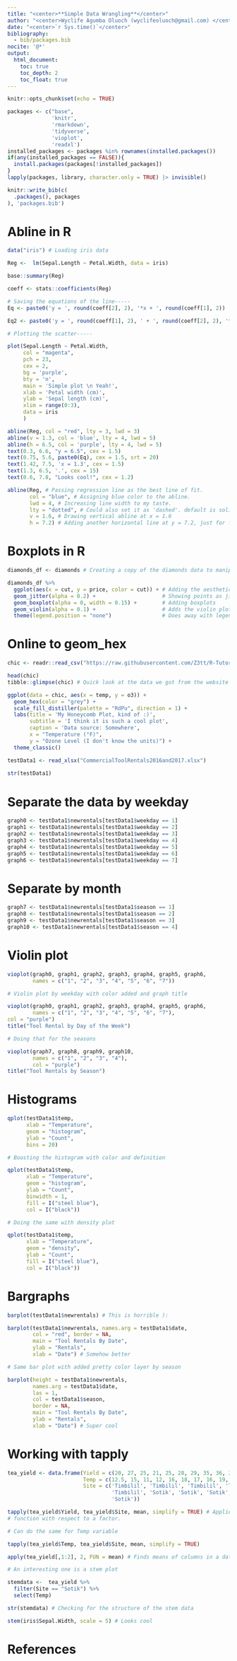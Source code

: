 ```yaml
---
title: "<center>**Simple Data Wrangling**</center>"
author: "<center>Wyclife Agumba Oluoch (wyclifeoluoch@gmail.com) </center>"
date: "<center>`r Sys.time()`</center>"
bibliography: 
  - bib/packages.bib
nocite: '@*'
output: 
  html_document:
    toc: true
    toc_depth: 2
    toc_float: true
---
```


```r
knitr::opts_chunk$set(echo = TRUE)
```


```r
packages <- c("base",
              'knitr',
              'rmarkdown',
              'tidyverse',
              'vioplot',
              'readxl')
installed_packages <- packages %in% rownames(installed.packages())
if(any(installed_packages == FALSE)){
  install.packages(packages[!installed_packages])
}
lapply(packages, library, character.only = TRUE) |> invisible()
```

```r
knitr::write_bib(c(
  .packages(), packages
), 'packages.bib')
```

# Abline in R

```r
data("iris") # Loading iris data

Reg <-  lm(Sepal.Length ~ Petal.Width, data = iris)

base::summary(Reg)

coeff <- stats::coefficients(Reg) 

# Saving the equations of the line-----
Eq <- paste0('y = ', round(coeff[2], 2), '*x + ', round(coeff[1], 2)) 

Eq2 <- paste0('y = ', round(coeff[1], 2), ' + ', round(coeff[2], 2), '*x')

# Plotting the scatter-----

plot(Sepal.Length ~ Petal.Width, 
     col = "magenta",
     pch = 23,
     cex = 2,
     bg = 'purple',
     bty = 'n',
     main = 'Simple plot \n Yeah!',
     xlab = 'Petal width (cm)',
     ylab = 'Sepal length (cm)',
     xlim = range(0:3),
     data = iris
     )

abline(Reg, col = "red", lty = 3, lwd = 3)
abline(v = 1.3, col = 'blue', lty = 4, lwd = 5)
abline(h = 6.5, col = 'purple', lty = 4, lwd = 5)
text(0.3, 6.6, "y = 6.5", cex = 1.5)
text(0.75, 5.6, paste0(Eq), cex = 1.5, srt = 20)
text(1.42, 7.5, 'x = 1.3', cex = 1.5)
text(1.3, 6.5, '.', cex = 15)
text(0.6, 7.8, "Looks cool!", cex = 1.2)

abline(Reg, # Passing regression line as the best line of fit.
       col = "blue", # Assigning blue color to the abline.
       lwd = 4, # Increasing line width to my taste.
       lty = "dotted", # Could also set it as 'dashed'. default is solid line
       v = 1.6, # Drawing vertical abline at x = 1.6
       h = 7.2) # Adding another horizontal line at y = 7.2, just for fun.
```

# Boxplots in R

```r
diamonds_df <- diamonds # Creating a copy of the diamonds data to manipulate

diamonds_df %>%
  ggplot(aes(x = cut, y = price, color = cut)) + # Adding the aesthetics
  geom_jitter(alpha = 0.2) +                     # Showing points as jitter
  geom_boxplot(alpha = 0, width = 0.15) +        # Adding boxplots
  geom_violin(alpha = 0.1) +                     # Adds the violin plots
  theme(legend.position = "none")                # Does away with legend

```

# Online to geom_hex

```r
chic <- readr::read_csv("https://raw.githubusercontent.com/Z3tt/R-Tutorials/master/ggplot2/chicago-nmmaps.csv")

head(chic)
tibble::glimpse(chic) # Quick look at the data we got from the website

ggplot(data = chic, aes(x = temp, y = o3)) +
  geom_hex(color = "grey") +
  scale_fill_distiller(palette = "RdPu", direction = 1) +
  labs(title = 'My Honeycomb Plot, kind of :)',
       subtitle = 'I think it is such a cool plot',
       caption = 'Data source: Somewhere',
       x = "Temperature (°F)",
       y = "Ozone Level (I don't know the units)") +
  theme_classic()

testData1 <- read_xlsx("CommercialToolRentals2016and2017.xlsx")
        
str(testData1)
```

# Separate the data by weekday

```r
graph0 <- testData1$newrentals[testData1$weekday == 1]
graph1 <- testData1$newrentals[testData1$weekday == 2]
graph2 <- testData1$newrentals[testData1$weekday == 3]
graph3 <- testData1$newrentals[testData1$weekday == 4]
graph4 <- testData1$newrentals[testData1$weekday == 5]
graph5 <- testData1$newrentals[testData1$weekday == 6]
graph6 <- testData1$newrentals[testData1$weekday == 7]
```

# Separate by month

```r
graph7 <- testData1$newrentals[testData1$season == 1]
graph8 <- testData1$newrentals[testData1$season == 2]
graph9 <- testData1$newrentals[testData1$season == 3]
graph10 <- testData1$newrentals[testData1$season == 4]
```

# Violin plot
```r
vioplot(graph0, graph1, graph2, graph3, graph4, graph5, graph6, 
        names = c("1", "2", "3", "4", "5", "6", "7"))

# Violin plot by weekday with color added and graph title

vioplot(graph0, graph1, graph2, graph3, graph4, graph5, graph6, 
        names = c("1", "2", "3", "4", "5", "6", "7"),
col = "purple")
title("Tool Rental by Day of the Week")

# Doing that for the seasons

vioplot(graph7, graph8, graph9, graph10, 
        names = c("1", "2", "3", "4"),
        col = "purple")
title("Tool Rentals by Season")
```

# Histograms

```r
qplot(testData1$temp,
      xlab = "Temperature",
      geom = "histogram",
      ylab = "Count",
      bins = 20)

# Boosting the histogram with color and definition

qplot(testData1$temp,
      xlab = "Temperature",
      geom = "histogram",
      ylab = "Count",
      binwidth = 1,
      fill = I("steel blue"),
      col = I("black"))

# Doing the same with density plot

qplot(testData1$temp,
      xlab = "Temperature",
      geom = "density",
      ylab = "Count",
      fill = I("steel blue"),
      col = I("black"))
```

# Bargraphs

```r
barplot(testData1$newrentals) # This is horrible ):

barplot(testData1$newrentals, names.arg = testData1$date,
        col = "red", border = NA, 
        main = "Tool Rentals By Date",
        ylab = "Rentals",
        xlab = "Date") # Somehow better

# Same bar plot with added pretty color layer by season

barplot(height = testData1$newrentals, 
        names.arg = testData1$date,
        las = 1,
        col = testData1$season, 
        border = NA, 
        main = "Tool Rentals By Date",
        ylab = "Rentals",
        xlab = "Date") # Super cool
```

# Working with tapply 

```r
tea_yield <- data.frame(Yield = c(20, 27, 25, 21, 25, 28, 29, 35, 36, 33),
                        Temp = c(12.5, 15, 11, 12, 16, 18, 17, 16, 19, 20),
                        Site = c('Timbilil', 'Timbilil', 'Timbilil', 'Timbilil',
                                 'Timbilil', 'Sotik', 'Sotik', 'Sotik', 'Sotik', 
                                 'Sotik'))

tapply(tea_yield$Yield, tea_yield$Site, mean, simplify = TRUE) # Applies a 
# function with respect to a factor.

# Can do the same for Temp variable

tapply(tea_yield$Temp, tea_yield$Site, mean, simplify = TRUE)

apply(tea_yield[,1:2], 2, FUN = mean) # Finds means of columns in a dataframe

# An interesting one is a stem plot

stemdata <-  tea_yield %>% 
  filter(Site == "Sotik") %>% 
  select(Temp)

str(stemdata) # Checking for the structure of the stem data

stem(iris$Sepal.Width, scale = 5) # Looks cool
```

# References




























